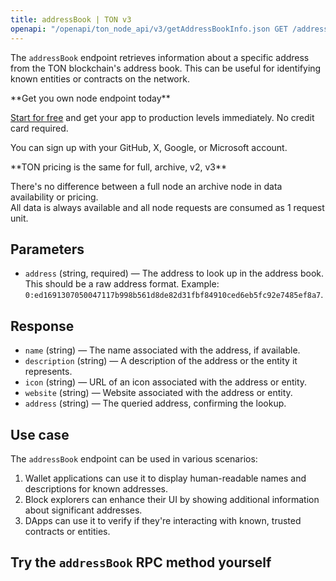 ---
title: addressBook | TON v3
openapi: "/openapi/ton_node_api/v3/getAddressBookInfo.json GET /addressBook"
---

The `addressBook` endpoint retrieves information about a specific address from the TON blockchain's address book. This can be useful for identifying known entities or contracts on the network.

<Check>
**Get you own node endpoint today**

[Start for free](https://console.chainstack.com/) and get your app to production levels immediately. No credit card required.

You can sign up with your GitHub, X, Google, or Microsoft account.
</Check>

<Note>
**TON pricing is the same for full, archive, v2, v3**

There's no difference between a full node an archive node in data availability or pricing.  
All data is always available and all node requests are consumed as 1 request unit.
</Note>

  

## Parameters

* `address` (string, required) — The address to look up in the address book. This should be a raw address format. Example: `0:ed1691307050047117b998b561d8de82d31fbf84910ced6eb5fc92e7485ef8a7`.

## Response

* `name` (string) — The name associated with the address, if available.
* `description` (string) — A description of the address or the entity it represents.
* `icon` (string) — URL of an icon associated with the address or entity.
* `website` (string) — Website associated with the address or entity.
* `address` (string) — The queried address, confirming the lookup.

## Use case

The `addressBook` endpoint can be used in various scenarios:

1. Wallet applications can use it to display human-readable names and descriptions for known addresses.
2. Block explorers can enhance their UI by showing additional information about significant addresses.
3. DApps can use it to verify if they're interacting with known, trusted contracts or entities.

## Try the `addressBook` RPC method yourself